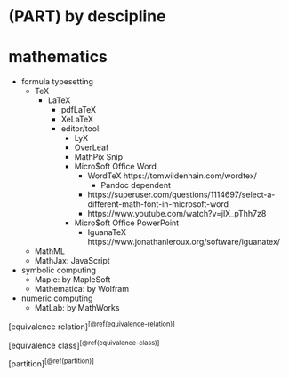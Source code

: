 # (PART) by descipline {-}
# mathematics {#nice-label}

- formula typesetting
    - TeX
        - LaTeX
            - pdfLaTeX
            - XeLaTeX
            - editor/tool:
                - LyX
                - OverLeaf
                - MathPix Snip
                - Micro$oft Office Word
                    - WordTeX https://tomwildenhain.com/wordtex/
                        - Pandoc dependent
                    - https://superuser.com/questions/1114697/select-a-different-math-font-in-microsoft-word
                    - https://www.youtube.com/watch?v=jlX_pThh7z8
                - Micro$oft Office PowerPoint
                    - IguanaTeX https://www.jonathanleroux.org/software/iguanatex/
    - MathML
    - MathJax: JavaScript
- symbolic computing
    - Maple:          by MapleSoft
    - Mathematica:    by Wolfram
- numeric computing
    - MatLab:         by MathWorks

[equivalence relation]^[\@ref(equivalence-relation)]^

[equivalence class]^[\@ref(equivalence-class)]^

[partition]^[\@ref(partition)]^